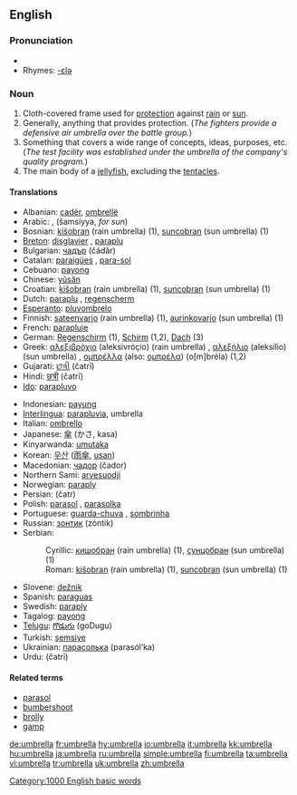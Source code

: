{{wikipedia}}
==English==

===Pronunciation===
*{{audio|en-us-umbrella.ogg|Audio (US)}}
*Rhymes: [[Rhymes:English:-ɛlə|-ɛlə]]

===Noun===
{{en-noun}}

# Cloth-covered frame used for [[protection]] against [[rain]] or [[sun]].
# Generally, anything that provides protection. (''The fighters provide a defensive air umbrella over the battle group.'')
# Something that covers a wide range of concepts, ideas, purposes, etc. (''The test facility was established under the umbrella of the company's quality program.'')
# The main body of a [[jellyfish]], excluding the [[tentacle]]s.

====Translations====
{{top}}
*Albanian: [[çadër]], [[ombrellë]]
*Arabic: {{ARchar|[[مظلة]]}} {{Unicode|(maʐálla, ''for rain'')}} {{f}}, {{ARchar|[[شمسية|شّمسيّة]]}} (šamsíyya, ''for sun'') {{f}}
*Bosnian: [[kišobran]] (rain umbrella) {{m}} (1), [[suncobran]] (sun umbrella) {{m}} (1)
*[[Breton]]: [[disglavier]] {{m}}, [[paraplu]] {{m}}
*Bulgarian: [[чадър]] (čádǎr) {{m}}
*Catalan: [[paraigües]] {{m}}, [[para-sol]] {{m}}
*Cebuano: [[payong]]
*Chinese: [[yǔsǎn]] {{zh-ts|[[雨傘]]|[[雨伞]]}}
*Croatian: [[kišobran]] (rain umbrella) {{m}} (1), [[suncobran]] (sun umbrella) {{m}} (1)
*Dutch: [[paraplu]] {{m}}, [[regenscherm]] {{n}}
*[[Esperanto]]: [[pluvombrelo]]
*Finnish: [[sateenvarjo]] (rain umbrella) (1), [[aurinkovarjo]] (sun umbrella) (1)
*French: [[parapluie]] {{m}}
*German: [[Regenschirm]] {{m}} (1), [[Schirm]] {{m}} (1,2), [[Dach]] {{n}} (3)
*Greek: [[αλεξιβρόχιο]] (aleksivróçio) (rain umbrella) {{n}}, [[αλεξήλιο]] (aleksílio) (sun umbrella) {{n}}, [[ομπρέλλα]] (also: [[ομπρέλα]]) (o[m]bréla) {{f}} (1,2)
*Gujarati: [[છત્રી]] (čatrī) {{f}}
*Hindi: [[छत्री]] (čatrī) {{f}}
*[[Ido]]: [[parapluvo]]
{{mid}}
*Indonesian: [[payung]]
*[[Interlingua]]: [[parapluvia]], umbrella
*Italian: [[ombrello]] {{m}}
*Japanese: [[傘]] (かさ, kasa)
*Kinyarwanda: [[umutaka]]
*Korean: [[우산]] ([[雨傘]], [[usan]])
*Macedonian: [[чадор]] (čador) {{m}}
*Northern Sami: [[arvesuodji]]
*Norwegian: [[paraply]] {{c}}
*Persian: {{FAchar|[[چتر]]}} (čatr)
*Polish: [[parasol]] {{m}}, [[parasolka]] {{f}}
*Portuguese: [[guarda-chuva]] {{m}}, [[sombrinha]] {{f}}
*Russian: [[зонтик]] (zóntik) {{m}}
*Serbian:
*:Cyrillic: [[кишобран]] (rain umbrella) {{m}} (1), [[сунцобран]] (sun umbrella) {{m}} (1)
*:Roman: [[kišobran]] (rain umbrella) {{m}} (1), [[suncobran]] (sun umbrella) {{m}} (1)
*Slovene: [[dežnik]] {{m}}
*Spanish: [[paraguas]] {{m}}
*Swedish: [[paraply]] {{n}}
*Tagalog: [[payong]]
*[[Telugu]]: [[గొడుగు]] (goDugu)
*Turkish: [[şemsiye]]
*Ukrainian: [[парасолька]] (parasól’ka) {{f}}
*Urdu: {{URchar|[[چھتری]]}} (čatrī) {{f}}
{{bottom}}

====Related terms====
*[[parasol]]
*[[bumbershoot]]
*[[brolly]]
*[[gamp]]

[[Category:1000 English basic words]]

[[de:umbrella]]
[[fr:umbrella]]
[[hy:umbrella]]
[[io:umbrella]]
[[it:umbrella]]
[[kk:umbrella]]
[[hu:umbrella]]
[[ja:umbrella]]
[[ru:umbrella]]
[[simple:umbrella]]
[[fi:umbrella]]
[[ta:umbrella]]
[[vi:umbrella]]
[[tr:umbrella]]
[[uk:umbrella]]
[[zh:umbrella]]